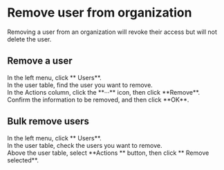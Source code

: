 # Remove user from organization <Icon name="xpack"/>

Removing a user from an organization will revoke their access but will not delete the user.

## Remove a user

<Steps>

<div>
<Nav name="console" />
</div>

<div>
In the left menu, click **<Icon name="UserO" /> Users**.
</div>

<div>
In the user table, find the user you want to remove.
</div>

<div>
In the Actions column, click the **···** icon, then click **Remove**.
</div>

<div>
Confirm the information to be removed, and then click **OK**.
</div>

</Steps>


## Bulk remove users

<Steps>

<div>
<Nav name="console" />
</div>

<div>
In the left menu, click **<Icon name="UserO" /> Users**.
</div>

<div>
In the user table, check the users you want to remove.
</div>

<div>
Above the user table, select **Actions <Icon name="chevron-down" />** button, then click **<Icon name="CircleMinus" /> Remove selected**.
</div>

</Steps>